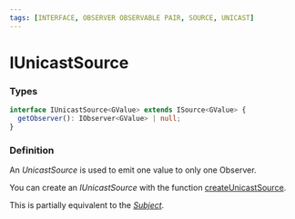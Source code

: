 ```yaml
---
tags: [INTERFACE, OBSERVER OBSERVABLE PAIR, SOURCE, UNICAST]
---
```


# IUnicastSource

### Types

```ts
interface IUnicastSource<GValue> extends ISource<GValue> {
  getObserver(): IObserver<GValue> | null;
}
```

### Definition

An *UnicastSource* is used to emit one value to only one Observer.

You can create an *IUnicastSource* with the function [createUnicastSource](/docs/reference/create-unicast-source/).

This is partially equivalent to the *[Subject](https://rxjs-dev.firebaseapp.com/guide/subject)*.

